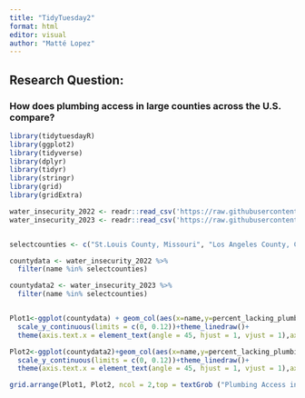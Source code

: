 ```yaml
---
title: "TidyTuesday2"
format: html
editor: visual
author: "Matté Lopez"
---
```


## Research Question:

### How does plumbing access in large counties across the U.S. compare?

```r
library(tidytuesdayR)
library(ggplot2)
library(tidyverse)
library(dplyr)
library(tidyr)
library(stringr)
library(grid)
library(gridExtra) 
```

```r
water_insecurity_2022 <- readr::read_csv('https://raw.githubusercontent.com/rfordatascience/tidytuesday/main/data/2025/2025-01-28/water_insecurity_2022.csv')
water_insecurity_2023 <- readr::read_csv('https://raw.githubusercontent.com/rfordatascience/tidytuesday/main/data/2025/2025-01-28/water_insecurity_2023.csv')


selectcounties <- c("St.Louis County, Missouri", "Los Angeles County, California", "Dallas County, Texas", "Broward County, Texas","Fairfax County, Virginia","Honolulu County, Hawaii", "Philadelphia County, Pennsylvania", "New York County, New York")

countydata <- water_insecurity_2022 %>%
  filter(name %in% selectcounties)

countydata2 <- water_insecurity_2023 %>%
  filter(name %in% selectcounties)


Plot1<-ggplot(countydata) + geom_col(aes(x=name,y=percent_lacking_plumbing),fill="darkred")+
  scale_y_continuous(limits = c(0, 0.12))+theme_linedraw()+
  theme(axis.text.x = element_text(angle = 45, hjust = 1, vjust = 1),axis.title.x=element_text())+labs(y="Percent Lacking Plumbing",x=NULL)

Plot2<-ggplot(countydata2)+geom_col(aes(x=name,y=percent_lacking_plumbing),fill="darkred")+
  scale_y_continuous(limits = c(0, 0.12))+theme_linedraw()+
  theme(axis.text.x = element_text(angle = 45, hjust = 1, vjust = 1),axis.title.x=element_text())+labs(y="Percent Lacking Plumbing",x=NULL)

grid.arrange(Plot1, Plot2, ncol = 2,top = textGrob ("Plumbing Access in U.S. counties 2022 vs 2023 ", gp = gpar(fontsize = 14, fontface = "plain")))
```
